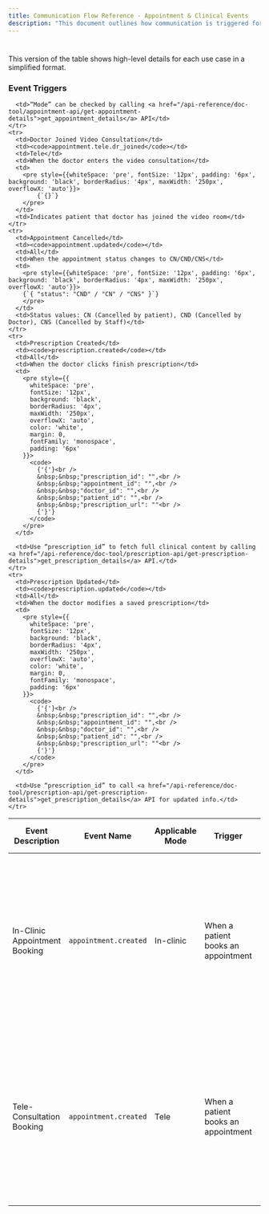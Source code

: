 ```yaml
---
title: Communication Flow Reference - Appointment & Clinical Events
description: "This document outlines how communication is triggered for various use cases within the Eka platform. Each communication is driven by a system event (called a trigger) and follows a predefined logic using appointment, patient, or doctor data. "
---
```


# 

This version of the table shows high-level details for each use case in a simplified format.

### Event Triggers

<table>
  <thead>
    <tr>
      <th>Event Description</th>
      <th>Event Name</th>
      <th>Applicable Mode</th>
      <th>Trigger</th>
      <th>Sample Payload Snippet</th>
      <th>Notes</th>
    </tr>
  </thead>
  <tbody>
    <tr>
      <td>In-Clinic Appointment Booking</td>
      <td><code>appointment.created</code></td>
      <td>In-clinic</td>
      <td>When a patient books an appointment</td>
      <td>
        <pre style={{
          whiteSpace: 'pre',
          fontSize: '12px',
          padding: '6px',
          backgroundColor: 'black',
          borderRadius: '4px',
          maxWidth: '250px',
          overflowX: 'auto',
          color: 'white',
          margin: 0,
          fontFamily: 'monospace'
        }}>
          <code>
            {'{'}<br />
            &nbsp;&nbsp;"status": "BK",<br />
            &nbsp;&nbsp;"mode": "in-clinic",<br />
            &nbsp;&nbsp;"start_time": 1730189586<br />
            {'}'}
          </code>
        </pre>
      </td>
      <td>“Mode” can be checked by calling <a href="/api-reference/doc-tool/appointment-api/get-appointment-details">get_appointment_details</a> API</td>
    </tr>
    <tr>
      <td>Tele-Consultation Booking</td>
      <td><code>appointment.created</code></td>
      <td>Tele</td>
      <td>When a patient books an appointment</td>
      <td>
        <pre style={{
          whiteSpace: 'pre',
          fontSize: '12px',
          background: 'black',
          borderRadius: '4px',
          maxWidth: '250px',
          overflowX: 'auto',
          color: 'white',
          margin: 0,
          fontFamily: 'monospace',
          padding: '6px'
        }}>
          <code>
            {'{'}<br />
            &nbsp;&nbsp;"status": "BK",<br />
            &nbsp;&nbsp;"mode": "in-clinic",<br />
            &nbsp;&nbsp;"start_time": 1730189586<br />
            {'}'}
          </code>
        </pre>
      </td>

      <td>“Mode” can be checked by calling <a href="/api-reference/doc-tool/appointment-api/get-appointment-details">get_appointment_details</a> API</td>
    </tr>
    <tr>
      <td>Doctor Joined Video Consultation</td>
      <td><code>appointment.tele.dr_joined</code></td>
      <td>Tele</td>
      <td>When the doctor enters the video consultation</td>
      <td>
        <pre style={{whiteSpace: 'pre', fontSize: '12px', padding: '6px', background: 'black', borderRadius: '4px', maxWidth: '250px', overflowX: 'auto'}}>
            {`{}`}
        </pre>
      </td>
      <td>Indicates patient that doctor has joined the video room</td>
    </tr>
    <tr>
      <td>Appointment Cancelled</td>
      <td><code>appointment.updated</code></td>
      <td>All</td>
      <td>When the appointment status changes to CN/CND/CNS</td>
      <td>
        <pre style={{whiteSpace: 'pre', fontSize: '12px', padding: '6px', background: 'black', borderRadius: '4px', maxWidth: '250px', overflowX: 'auto'}}>
        {`{ "status": "CND" / "CN" / "CNS" }`}
        </pre>
      </td>
      <td>Status values: CN (Cancelled by patient), CND (Cancelled by Doctor), CNS (Cancelled by Staff)</td>
    </tr>
    <tr>
      <td>Prescription Created</td>
      <td><code>prescription.created</code></td>
      <td>All</td>
      <td>When the doctor clicks finish prescription</td>
      <td>
        <pre style={{
          whiteSpace: 'pre',
          fontSize: '12px',
          background: 'black',
          borderRadius: '4px',
          maxWidth: '250px',
          overflowX: 'auto',
          color: 'white',
          margin: 0,
          fontFamily: 'monospace',
          padding: '6px'
        }}>
          <code>
            {'{'}<br />
            &nbsp;&nbsp;"prescription_id": "",<br />
            &nbsp;&nbsp;"appointment_id": "",<br />
            &nbsp;&nbsp;"doctor_id": "",<br />
            &nbsp;&nbsp;"patient_id": "",<br />
            &nbsp;&nbsp;"prescription_url": ""<br />
            {'}'}
          </code>
        </pre>
      </td>

      <td>Use “prescription_id” to fetch full clinical content by calling <a href="/api-reference/doc-tool/prescription-api/get-prescription-details">get_prescription_details</a> API.</td>
    </tr>
    <tr>
      <td>Prescription Updated</td>
      <td><code>prescription.updated</code></td>
      <td>All</td>
      <td>When the doctor modifies a saved prescription</td>
      <td>
        <pre style={{
          whiteSpace: 'pre',
          fontSize: '12px',
          background: 'black',
          borderRadius: '4px',
          maxWidth: '250px',
          overflowX: 'auto',
          color: 'white',
          margin: 0,
          fontFamily: 'monospace',
          padding: '6px'
        }}>
          <code>
            {'{'}<br />
            &nbsp;&nbsp;"prescription_id": "",<br />
            &nbsp;&nbsp;"appointment_id": "",<br />
            &nbsp;&nbsp;"doctor_id": "",<br />
            &nbsp;&nbsp;"patient_id": "",<br />
            &nbsp;&nbsp;"prescription_url": ""<br />
            {'}'}
          </code>
        </pre>
      </td>

      <td>Use “prescription_id” to call <a href="/api-reference/doc-tool/prescription-api/get-prescription-details">get_prescription_details</a> API for updated info.</td>
    </tr>

    
  </tbody>
</table>
